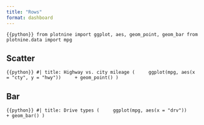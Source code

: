 ```yaml
---
title: "Rows"
format: dashboard
---
```


```{{python}}
from plotnine import ggplot, aes, geom_point, geom_bar
from plotnine.data import mpg
```

## Scatter

```{{python}}
#| title: Highway vs. city mileage
(
    ggplot(mpg, aes(x = "cty", y = "hwy"))
    + geom_point()
)
```

## Bar

```{{python}}
#| title: Drive types
(
    ggplot(mpg, aes(x = "drv"))
    + geom_bar()
)
```
